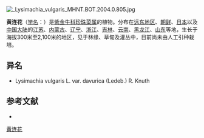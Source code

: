 {{Distinguish|黃蓮花}}
{{Speciesbox
| name = 黄连花
| status = 
| status_system = 
| image = LysimachiaVulgaris-flower-hr.jpg
| image_width =250px
| genus = Lysimachia
| species = davurica
| authority = Ledeb.
}}
[[File:_Lysimachia_vulgaris_MHNT.BOT.2004.0.805.jpg|thumb]] 

'''黄连花'''（[[学名|学名]]：{{lang|la|''Lysimachia davurica''}}）是[[紫金牛科|紫金牛科]][[珍珠菜属|珍珠菜属]]的植物。分布在[[远东地区|远东地区]]、[[朝鲜|朝鲜]]、[[日本|日本]]以及[[中国大陆|中国大陆]]的[[江苏|江苏]]、[[内蒙古|内蒙古]]、[[辽宁|辽宁]]、[[浙江|浙江]]、[[吉林|吉林]]、[[云南|云南]]、[[黑龙江|黑龙江]]、[[山东|山东]]等地，生长于海拔300米至2,100米的地区，见于林缘、草甸及灌丛中，目前尚未由人工引种栽培。

== 异名 ==
* Lysimachia vulgaris L. var. davurica (Ledeb.) R. Knuth

== 参考文献 ==
<div class="references-small">
* {{cite web| url =http://www.bioinfo.cn/db05/KmzwSpecies.php?action=view&id=17553| title =黄连花| work =《中国高等植物数据库全库》| publisher =中国科学院微生物研究所| author =昆明植物研究所| accessdate =2009-02-25| archive-date =2018-06-28| archive-url =https://web.archive.org/web/20180628204035/http://www.bioinfo.cn/db05/KmzwSpecies.php?action=view| dead-url =yes}}
</div>
{{Taxonbar|from=Q11298640}}

[[Category:珍珠菜属|黄连花]]


{{植物小作品}}